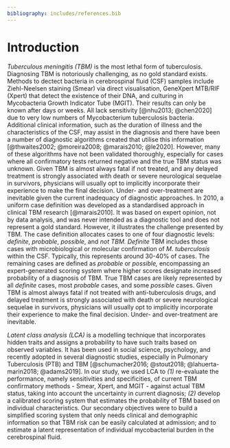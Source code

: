 ```yaml
---
bibliography: includes/references.bib
---
```


# Introduction

*Tuberculous meningitis (TBM)* is the most lethal form of tuberculosis. Diagnosing TBM is notoriously challenging, as no gold standard exists. Methods to dectect bacteria in cerebrospinal fluid (CSF) samples include Ziehl-Neelsen staining (Smear) via direct visualisation, GeneXpert MTB/RIF (Xpert) that detect the existence of their DNA, and culturing in Mycobacteria Growth Indicator Tube (MGIT). Their results can only be known after days or weeks. All lack sensitivity [@nhu2013; @chen2020] due to very low numbers of Mycobacterium tuberculosis bacteria. Additional clinical information, such as the duration of illness and the characteristics of the CSF, may assist in the diagnosis and there have been a number of diagnostic algorithms created that utilise this information [@thwaites2002; @moreira2008; @marais2010; @le2020]. However, many of these algorithms have not been validated thoroughly, especially for cases where all confirmatory tests returned negative and the true TBM status was unknown. Given TBM is almost always fatal if not treated, and any delayed treatment is strongly associated with death or severe neurological sequelae in survivors, physicians will usually opt to implicitly incorporate their experience to make the final decision. Under- and over-treatment are inevitable given the current inadequacy of diagnostic approaches. In 2010, a uniform case definition was developed as a standardised approach in clinical TBM research [@marais2010]. It was based on expert opinion, not by data analysis, and was never intended as a diagnostic tool and does not represent a gold standard. However, it illustrates the challenge presented by TBM. The case definition allocates cases to one of four diagnostic levels: *definite*, *probable*, *possible*,
and *not TBM. Definite* TBM includes those cases with microbiological or molecular confirmation of *M. tuberculosis* within the CSF. Typically, this represents around 30-40% of cases. The remaining cases are defined as *probable* or *possible,* encompassing an expert-generated scoring system where higher scores designate increased probability of a diagnosis of TBM. True TBM cases are likely represented by all *definite* cases, most *probable* cases, and some *possible* cases. Given TBM is almost always fatal if not treated with anti-tuberculosis drugs, and delayed treatment is strongly associated with death or severe neurological sequelae in survivors, physicians will usually opt to implicitly incorporate their experience to make the final decision. Under- and over-treatment are inevitable.  

*Latent class analysis (LCA)* is a modelling technique that incorporates hidden traits and assigns a probability to have such traits based on observed variables. It has been used in social science, psychology, and recently adopted in several diagnostic studies, especially in Pulmonary Tuberculosis (PTB) and TBM [@schumacher2016; @stout2018; @lahuerta-marin2018; @adams2019]. In our study, we used LCA to *(1)* re-evaluate the performance, namely sensitivities and specificities, of current TBM confirmatory methods - Smear, Xpert, and MGIT - against actual TBM status, taking into account the uncertainty in current diagnosis; *(2)* develop a calibrated scoring system that estimates the probability of TBM based on individual characteristics. Our secondary objectives were to build a simplified scoring system that only needs clinical and demographic information so that TBM risk can be easily calculated at admission; and to estimate a latent representation of individual mycobacterial burden in the cerebrospinal fluid.

